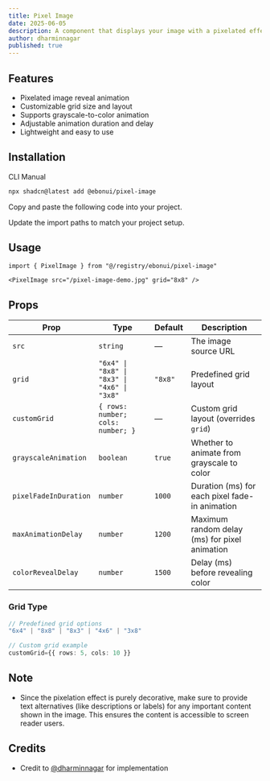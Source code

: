 ```yaml
---
title: Pixel Image
date: 2025-06-05
description: A component that displays your image with a pixelated effect, enhancing the visual appeal of any image in your website.
author: dharminnagar
published: true
---
```


<ComponentPreview name="pixel-image-demo" />

## Features

- Pixelated image reveal animation
- Customizable grid size and layout
- Supports grayscale-to-color animation
- Adjustable animation duration and delay
- Lightweight and easy to use

## Installation

<Tabs defaultValue="cli">

<TabsList>
  <TabsTrigger value="cli">CLI</TabsTrigger>
  <TabsTrigger value="manual">Manual</TabsTrigger>
</TabsList>
<TabsContent value="cli">

```bash
npx shadcn@latest add @ebonui/pixel-image
```

</TabsContent>

<TabsContent value="manual">

<Steps>

<Step>Copy and paste the following code into your project.</Step>

<ComponentSource name="pixel-image" />

<Step>Update the import paths to match your project setup.</Step>

</Steps>

</TabsContent>

</Tabs>

## Usage

```tsx showLineNumbers
import { PixelImage } from "@/registry/ebonui/pixel-image"
```

```tsx showLineNumbers
<PixelImage src="/pixel-image-demo.jpg" grid="8x8" />
```

## Props

| Prop                  | Type                                        | Default | Description                                    |
| --------------------- | ------------------------------------------- | ------- | ---------------------------------------------- |
| `src`                 | `string`                                    | —       | The image source URL                           |
| `grid`                | `"6x4" \| "8x8" \| "8x3" \| "4x6" \| "3x8"` | `"8x8"` | Predefined grid layout                         |
| `customGrid`          | `{ rows: number; cols: number; }`           | —       | Custom grid layout (overrides `grid`)          |
| `grayscaleAnimation`  | `boolean`                                   | `true`  | Whether to animate from grayscale to color     |
| `pixelFadeInDuration` | `number`                                    | `1000`  | Duration (ms) for each pixel fade-in animation |
| `maxAnimationDelay`   | `number`                                    | `1200`  | Maximum random delay (ms) for pixel animation  |
| `colorRevealDelay`    | `number`                                    | `1500`  | Delay (ms) before revealing color              |

### Grid Type

```typescript
// Predefined grid options
"6x4" | "8x8" | "8x3" | "4x6" | "3x8"

// Custom grid example
customGrid={{ rows: 5, cols: 10 }}
```

## Note

- Since the pixelation effect is purely decorative, make sure to provide text alternatives (like descriptions or labels) for any important content shown in the image. This ensures the content is accessible to screen reader users.

## Credits

- Credit to [@dharminnagar](https://x.com/dharminnagar) for implementation
